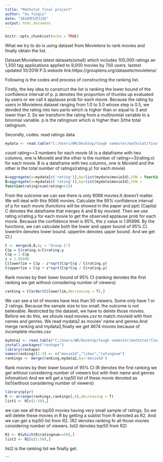 ---
title: "Mathstat final project"
author: "Xu Yinqiu"
date: "2018年5月12日"
output: html_document
---

```{r setup, include=FALSE}
knitr::opts_chunk$set(echo = TRUE)
```
What we try to do is using dataset from Movielens to rank movies and finally obtain the list.


Dataset:Movielens latest datasets(small) which includes 100,000 ratings an 1,300 tag applications applied to 9,000 movies by 700 users. lastest updated 10/2016
P.S.website link:https://grouplens.org/datasets/movielens/

Following is the codes and process of constructing the ranking list.

Firstly, the key idea to construct the list is ranking the lower bound of the confidence interval of p. p denotes the proportion of thumbs up evaluated by users or we call it applause prob for each movie.
Because the rating by users in Movielens dataset ranging from 1.0 to 5.0 whose step is 0.5, we devided the rating into two parts which is higher than or equal to 3 and lower than 3. So we transform the rating from a multinomial variable to a binomial variable.
p is the ratingnum which is higher than 3/the total ratingnum.


Secondly, codes.
read ratings data
```{r}
mydata <- read.table("C:/Users/WR/Desktop/tough semester/mathstat/final project/ml-latest-small/ratings.csv",header=TRUE,sep=',')
```
count rating>=3 numbers for each movie
(A is a dataframe with two columns, one is MovieId and the other is the number of rating>=3(rating.x) for each movie.
B is a dataframe with two columns, one is MovieId and the other is the total number of ratings(rating.y) for each movie)
```{r}
A=aggregate(x=mydata[c('rating')],by=list(mydata$movieId),FUN = function(rating)sum(rating>=3))
B=aggregate(x=mydata[c('rating')],by=list(mydata$movieId),FUN = 
function(rating)sum(rating>=1))
```
From the outcome we can see there is only 9066 movies.It doesn't matter. We will deal with this 9066 movies.
Calculate the 95% confidence interval of p for each movie
(functions will be showed in the paper and ppt)
(Capital C denotes the dataframe that merges A and B by movieid.
Then we use rating.x/rating.y for each movie to get the observed applause prob for each movie.
Because the confidence level is 95%, the z value is 1.95996.
By the functions, we can calculate both the lower and upper bound of 95% CI.
lowerlim denotes lower bound. upperlim denotes upper bound.
And we get CI.)
```{r}
C <- merge(A,B,by = "Group.1")
C$p = C$rating.x/C$rating.y
C$q = 1-C$p
z = 1.95996
C$lowerlim = C$p - z*sqrt(C$p*C$q / C$rating.y)
C$upperlim = C$p + z*sqrt(C$p*C$q / C$rating.y)
```
Rank movies by their lower bound of 95% CI
(ranking denotes the first ranking we get without considering number of viewers)
```{r}
ranking = C[order(C$lowerlim,decreasing = T),]
```
We can see a lot of movies have less than 50 viewers. Some only have 1 or 2 ratings. Because the sample size to too small. the outcome is not believable. Restricted by the dataset, we have to delete those movies.
Before we do this, we shoule read movies.csv to match movieid with their names and genres.
We read mydata2 as movies' name and genres.And merge ranking and mydata2,finally we get 4674 movies because of incomplete movies.csv
```{r}
mydata2 <- read.table("C:/Users/WR/Desktop/tough semester/mathstat/final project/ml-latest-small/movies.txt",header=TRUE,sep='\t')
install.packages("reshape")
library(reshape)
names(ranking)[1:3] <- c("movieId","likes","ratingnum")
rankings <- merge(ranking,mydata2,by='movieId')
```
Rank movies by their lower bound of 95% CI
(R denotes the first ranking we get without considering number of viewers but with their name and genres infomation)
And we will get a top50 list of these movie denoted as list1(without considering number of viewers)
```{r}
library(plyr)
R <- arrange(rankings,rankings[,6],decreasing = T)
list1 <- R[c(1:50),]
```
we can see all the top50 movies having very small sample of ratings. So we will delete these movies in R by getting a sublist from R denoted as R2.
And we can get a top50 list from R2.
(R2 denotes ranking fo all those movies considering number of viewers.
list2 denotes top50 from R2)
```{r}
R2 <- R[which(R$ratingnum>=50),]
list2 <- R2[c(1:50),]
```
list2 is the ranking list we finally get.



```

















